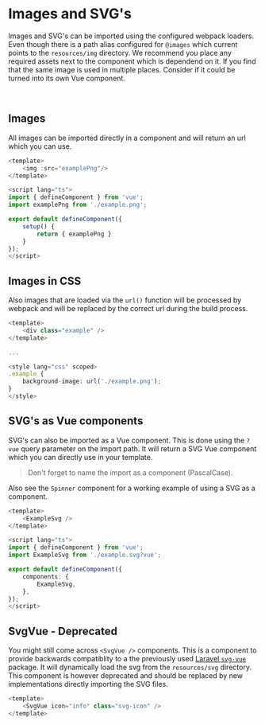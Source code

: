 
<Meta title="Images & SVG's" />

# Images and SVG's

Images and SVG's can be imported using the configured webpack loaders. Even though there is a path alias configured for `@images` which current points to the `resources/img` directory. We recommend you place any required assets next to the component which is dependend on it. If you find that the same image is used in multiple places. Consider if it could be turned into its own Vue component.

<br />

## Images

All images can be imported directly in a component and will return an url which you can use.

```ts
<template>
    <img :src="examplePng"/>
</template>

<script lang="ts">
import { defineComponent } from 'vue';
import examplePng from './example.png';

export default defineComponent({
    setup() {
        return { examplePng }
    }
});
</script>
```

## Images in CSS

Also images that are loaded via the `url()` function will be processed by webpack and will be replaced by the correct url during the build process.

```ts
<template>
    <div class="example" />
</template>

...

<style lang="css" scoped>
.example {
    background-image: url('./example.png');
}
</style>
```

## SVG's as Vue components

SVG's can also be imported as a Vue component. This is done using the `?vue` query parameter on the import path. It will return a SVG Vue component which you can directly use in your template.

> Don't forget to name the import as a component (PascalCase).

Also see the `Spinner` component for a working example of using a SVG as a component.

```ts
<template>
    <ExampleSvg />
</template>

<script lang="ts">
import { defineComponent } from 'vue';
import ExampleSvg from './example.svg?vue';

export default defineComponent({
    components: {
        ExampleSvg,
    },
});
</script>
```

## SvgVue - Deprecated

You might still come across `<SvgVue />` components. This is a component to provide backwards compatiblity to a the previously used [Laravel `svg-vue`](https://github.com/danielstgt/svg-vue#readme) package. It will dynamically load the svg from the `resources/svg` directory. This component is however deprecated and should be replaced by new implementations directly importing the SVG files.

```ts
<template>
    <SvgVue icon="info" class="svg-icon" />
</template>
```
